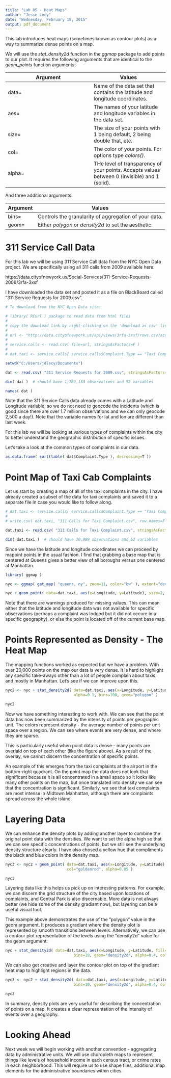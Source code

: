 ```yaml
---
title: "Lab 05 - Heat Maps"
author: "Jesse Lecy"
date: "Wednesday, February 18, 2015"
output: pdf_document
---
```




This lab introduces heat maps (sometimes known as contour plots) as a way to summarize dense points on a map.

We will use the *stat_density2d* function in the *ggmap* package to add points to our plot. It requires the following arguments that are identical to the *geom_points* function arguments:

Argument | Values
-------- | -------
data=    | Name of the data set that contains the latitude and longitude coordinates.
aes=     | The names of your latitude and longitude variables in the data set.
size=    | The size of your points with 1 being default, 2 being double that, etc.
col=     | The color of your points. For options type *colors()*.
alpha=   | THe level of transparency of your points. Accepts values between 0 (invisible) and 1 (solid).

And three additional arguments:

Argument | Values
-------- | -------
bins=    | Controls the granularity of aggregation of your data.
geom=    | Either *polygon* or *density2d* to set the aesthetic. 

# 311 Service Call Data

For this lab we will be using 311 Service Call data from the NYC Open Data project. We are specifically using all 311 calls from 2009 available here:

https://data.cityofnewyork.us/Social-Services/311-Service-Requests-2009/3rfa-3xsf 

I have downloaded the data set and posted it as a file on BlackBoard called "311 Service Requests for 2009.csv".

```r
# To download from the NYC Open Data site:

# library( RCurl ) package to read data from html files
#
# copy the download link by right-clicking on the 'download as csv' link
#
# url <- "http://data.cityofnewyork.us/api/views/3rfa-3xsf/rows.csv?accessType=DOWNLOAD"
#
# service.calls <- read.csv( file=url, stringsAsFactors=F )
#
# dat.taxi <- service.calls[ service.calls$Complaint.Type == "Taxi Complaint" , ]

setwd("C:/Users/jdlecy/Documents")

dat <- read.csv( "311 Service Requests for 2009.csv", stringsAsFactors=F )

dim( dat )  # should have 1,783,133 observations and 52 variables

names( dat )

```

Note that the 311 Service Calls data already comes with a Latitude and Longitude variable, so we do not need to geocode the incidents (which is good since there are over 1.7 million observations and we can only geocode 2,500 a day!). Note that the variable names for lat and lon are different than last week.

For this lab we will be looking at various types of complaints within the city to better understand the geographic distribution of specific issues.

Let's take a look at the common types of complaints in our data.

```r
as.data.frame( sort(table( dat$Complaint.Type ), decreasing=T ))
```

# Point Map of Taxi Cab Complaints

Let us start by creating a map of all of the taxi complaints in the city. I have already created a subset of the data for taxi complaints and saved it to a separate file in case you would like to follow along.

```r

# dat.taxi <- service.calls[ service.calls$Complaint.Type == "Taxi Complaint" , ]
#
# write.csv( dat.taxi, "311 Calls for Taxi Complaint.csv", row.names=F )

dat.taxi <- read.csv( "311 Calls for Taxi Complaint.csv", stringsAsFactors=F )

dim( dat.taxi )  # should have 20,909 observations and 52 variables

```

Since we have the latitude and longitude coordinates we can proceed by mappint points in the usual fashion. I find that grabbing a base map that is centered at Queens gives a better view of all boroughs versus one centered at Manhattan.

```r
library( ggmap )

nyc <- ggmap( get_map( "queens, ny", zoom=11, color="bw" ), extent="device" )

nyc + geom_point( data=dat.taxi, aes(x=Longitude, y=Latitude), size=2, col="red", alpha=0.1 )

```

Note that there are warnings produced for missing values. This can mean either that the latitude and longitude data was not available for specific observations (perhaps a complaint was lodged but it did not occure in a specific geography), or else the point is located off of the current base map.

# Points Represented as Density - The Heat Map

The mapping functions worked as expected but we have a problem. With over 20,000 points on the map our data is very dense. It is hard to highlight any specific take-aways other than a lot of people complain about taxis, and mostly in Manhattan. Let's see if we can improve upon this.

```r
nyc2 <- nyc + stat_density2d( data=dat.taxi, aes(x=Longitude, y=Latitude, fill=..level..), 
                              alpha=0.1, bins=100, geom="polygon" )

nyc2
```

Now we have something interesting to work with. We can see that the point data has now been summarized by the intensity of points per geographic unit. The colors represent density - the average number of points per unit space over a region. We can see where events are very dense, and where they are sparse.

This is particularly useful when point data is dense - many points are overlaid on top of each other (like the figure above). As a result of the overlay, we cannot discern the concentration of specific points. 

An example of this emerges from the taxi complaints at the airport in the bottom-right quadrant. On the point map the data does not look that significant because it is all concentrated in a small space so it looks like many other points on the map, but once translated into density we can see that the concentration is significant. Similarly, we see that taxi complaints are most intense in Midtown Manhattan, although there are complaints spread across the whole island.

# Layering Data

We can enhance the density plots by adding another layer to combine the original point data with the densities. We want to set the alpha high so that we can see specific concentrations of points, but we still see the underlying density structure clearly. I have also chosed a yellow hue that compliments the black and blue colors in the density map.


```r
nyc3 <- nyc2 + geom_point( data=dat.taxi, aes(x=Longitude, y=Latitude), size=1, 
                           col="goldenrod", alpha=0.05 )

nyc3
```

Layering data like this helps us pick up on interesting patterns. For example, we can discern the grid structure of the city based upon locations of complaints, and Central Park is also discernable. More data is not always better (we hide some of the density gradiant now), but layering can be a useful visual tool.

This example above demonstrates the use of the "polygon" value in the geom argument. It produces a gradiant where the density plot is represented by smooth transitions between levels. Alternatively, we can use a contour plot representation of the levels using the "density2d" value for the geom argument:

```r
nyc + stat_density2d( data=dat.taxi, aes(x=Longitude, y=Latitude, fill=..level..), 
                              bins=10, geom="density2d", alpha=0.4, col="blue" )

```

We can also get creative and layer the contour plot on top of the gradiant heat map to highlight regions in the data.

```r
nyc3 <- nyc2 + stat_density2d( data=dat.taxi, aes(x=Longitude, y=Latitude, fill=..level..), 
                              bins=10, geom="density2d", alpha=0.4, col="goldenrod" )

nyc3
```

In summary, density plots are very useful for describing the concentration of points on a map. It creates a clear representation of the intensity of events over a geography.

# Looking Ahead

Next week we will begin working with another convention - aggregating data by administrative units. We will use choropleth maps to represent things like levels of household income in each census tract, or crime rates in each neighborhood. This will require us to use shape files, additional map elements for the administrative boundaries within cities.

